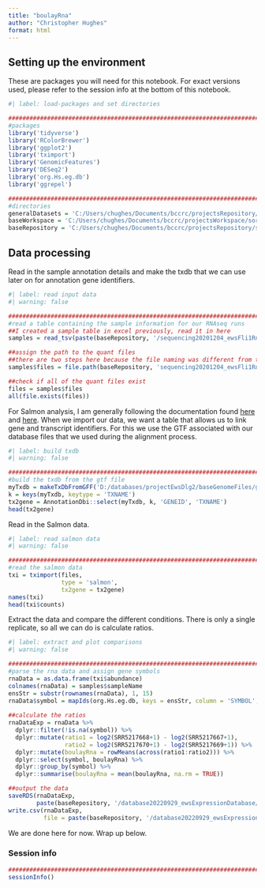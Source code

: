 ```yaml
---
title: "boulayRna"
author: "Christopher Hughes"
format: html
---
```


## Setting up the environment

These are packages you will need for this notebook. For exact versions used, please refer to the session info at the bottom of this notebook.

```r
#| label: load-packages and set directories

##########################################################################################
#packages
library('tidyverse')
library('RColorBrewer')
library('ggplot2')
library('tximport')
library('GenomicFeatures')
library('DESeq2')
library('org.Hs.eg.db')
library('ggrepel')

##########################################################################################
#directories
generalDatasets = 'C:/Users/chughes/Documents/bccrc/projectsRepository/generalDatasets'
baseWorkspace = 'C:/Users/chughes/Documents/bccrc/projectsWorkspace/sorensenLab/relatedToDlg2'
baseRepository = 'C:/Users/chughes/Documents/bccrc/projectsRepository/sorensenLab/relatedToDlg2'
```

## Data processing

Read in the sample annotation details and make the txdb that we can use later on for annotation gene identifiers.

```r
#| label: read input data
#| warning: false

##########################################################################################
#read a table containing the sample information for our RNAseq runs
##I created a sample table in excel previously, read it in here
samples = read_tsv(paste(baseRepository, '/sequencing20201204_ewsFli1RnaSeqBoulayDataReprocessing/rnaseq/sampleInfo.txt', sep = ''), show_col_types = FALSE)

##assign the path to the quant files
##there are two steps here because the file naming was different from the sequencing core facility
samples$files = file.path(baseRepository, 'sequencing20201204_ewsFli1RnaSeqBoulayDataReprocessing/rnaseq/quants', samples$sampleName, 'quant.sf')

##check if all of the quant files exist
files = samples$files
all(file.exists(files))
```

For Salmon analysis, I am generally following the documentation found [here](http://bioconductor.org/packages/devel/bioc/vignettes/DESeq2/inst/doc/DESeq2.html) and [here](http://bioconductor.org/packages/release/bioc/vignettes/tximport/inst/doc/tximport.html). When we import our data, we want a table that allows us to link gene and transcript identifiers. For this we use the GTF associated with our database files that we used during the alignment process.

```r
#| label: build txdb
#| warning: false

##########################################################################################
#build the txdb from the gtf file
myTxdb = makeTxDbFromGFF('D:/databases/projectEwsDlg2/baseGenomeFiles/genome.gtf')
k = keys(myTxdb, keytype = 'TXNAME')
tx2gene = AnnotationDbi::select(myTxdb, k, 'GENEID', 'TXNAME')
head(tx2gene)
```

Read in the Salmon data.

```r
#| label: read salmon data
#| warning: false

##########################################################################################
#read the salmon data
txi = tximport(files, 
               type = 'salmon', 
               tx2gene = tx2gene)
names(txi)
head(txi$counts)
```

Extract the data and compare the different conditions. There is only a single replicate, so all we can do is calculate ratios.

```r
#| label: extract and plot comparisons
#| warning: false

##########################################################################################
#parse the rna data and assign gene symbols
rnaData = as.data.frame(txi$abundance)
colnames(rnaData) = samples$sampleName
ensStr = substr(rownames(rnaData), 1, 15)
rnaData$symbol = mapIds(org.Hs.eg.db, keys = ensStr, column = 'SYMBOL', keytype = 'ENSEMBL', multiVals = 'first')
  
##calculate the ratios
rnaDataExp = rnaData %>%
  dplyr::filter(!is.na(symbol)) %>%
  dplyr::mutate(ratio1 = log2(SRR5217668+1) - log2(SRR5217667+1),
                ratio2 = log2(SRR5217670+1) - log2(SRR5217669+1)) %>%
  dplyr::mutate(boulayRna = rowMeans(across(ratio1:ratio2))) %>%
  dplyr::select(symbol, boulayRna) %>%
  dplyr::group_by(symbol) %>%
  dplyr::summarise(boulayRna = mean(boulayRna, na.rm = TRUE))

##output the data
saveRDS(rnaDataExp, 
        paste(baseRepository, '/database20220929_ewsExpressionDatabase/boulayRna/dataset_boulayRna.rds', sep = ''))
write.csv(rnaDataExp, 
          file = paste(baseRepository, '/database20220929_ewsExpressionDatabase/boulayRna/dataset_boulayRna.csv', sep = ''))
```

We are done here for now. Wrap up below.

### Session info

```r
##########################################################################################
sessionInfo()
```

